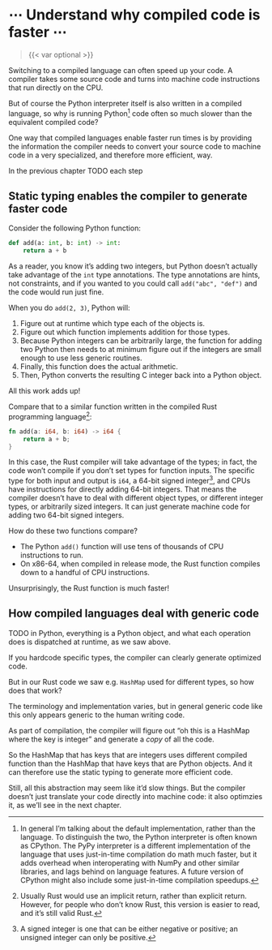 # ⋯ Understand why compiled code is faster ⋯

> {{< var optional >}}

Switching to a compiled language can often speed up your code.
A compiler takes some source code and turns into machine code instructions that run directly on the CPU.

But of course the Python interpreter itself is also written in a compiled language, so why is running Python[^cpython] code often so much slower than the equivalent compiled code?

[^cpython]: In general I'm talking about the default implementation, rather than the language. To distinguish the two, the Python interpreter is often known as CPython. The PyPy interpreter is a different implementation of the language that uses just-in-time compilation do math much faster, but it adds overhead when interoperating with NumPy and other similar libraries, and lags behind on language features. A future version of CPython might also include some just-in-time compilation speedups.

One way that compiled languages enable faster run times is by providing the information the compiler needs to convert your source code to machine code in a very specialized, and therefore more efficient, way.

In the previous chapter TODO each step

## Static typing enables the compiler to generate faster code

Consider the following Python function:

```python
def add(a: int, b: int) -> int:
    return a + b
```

As a reader, you know it's adding two integers, but Python doesn't actually take advantage of the `int` type annotations.
The type annotations are hints, not constraints, and if you wanted to you could call `add("abc", "def")` and the code would run just fine.

When you do `add(2, 3)`, Python will:

1. Figure out at runtime which type each of the objects is.
2. Figure out which function implements addition for those types.
3. Because Python integers can be arbitrarily large, the function for adding two Python then needs to at minimum figure out if the integers are small enough to use less generic routines.
4. Finally, this function does the actual arithmetic.
5. Then, Python converts the resulting C integer back into a Python object.

All this work adds up!

Compare that to a similar function written in the compiled Rust programming language[^rust]:

```rust
fn add(a: i64, b: i64) -> i64 {
    return a + b;
}
```

[^rust]: Usually Rust would use an implicit return, rather than explicit return. However, for people who don't know Rust, this version is easier to read, and it's still valid Rust.

In this case, the Rust compiler will take advantage of the types; in fact, the code won't compile if you don't set types for function inputs.
The specific type for both input and output is `i64`, a 64-bit signed integer[^signed], and CPUs have instructions for directly adding 64-bit integers.
That means the compiler doesn't have to deal with different object types, or different integer types, or arbitrarily sized integers.
It can just generate machine code for adding two 64-bit signed integers.

How do these two functions compare?

* The Python `add()` function will use tens of thousands of CPU instructions to run.
* On x86-64, when compiled in release mode, the Rust function compiles down to a handful of CPU instructions.

Unsurprisingly, the Rust function is much faster!

[^signed]: A signed integer is one that can be either negative or positive; an unsigned integer can only be positive.

## How compiled languages deal with generic code

TODO in Python, everything is a Python object, and what each operation does is dispatched at runtime, as we saw above.

If you hardcode specific types, the compiler can clearly generate optimized code.

But in our Rust code we saw e.g. `HashMap` used for different types, so how does that work?

The terminology and implementation varies, but in general generic code like this only appears generic to the human writing code.

As part of compilation, the compiler will figure out "oh this is a HashMap where the key is integer" and generate a _copy_ of all the code.

So the HashMap that has keys that are integers uses different compiled function than the HashMap that have keys that are Python objects.
And it can therefore use the static typing to generate more efficient code.

Still, all this abstraction may seem like it'd slow things.
But the compiler doesn't just translate your code directly into machine code: it also optimzies it, as we'll see in the next chapter. 
